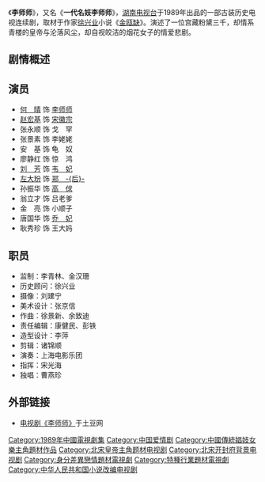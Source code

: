 {{电视节目信息框
| 名稱 =李师师
| 原名 = 
| 圖片 = 
| 圖說 = 
| 分類 =古装、历史
| 原創者 =
| 編劇 = 成翔、楠槟、嘉锡
| 導演 = 彭芾、侯之
| 演出 =
| 配音 = 
| 旁白 = 
| 主題曲 =
| 片尾曲 =
| 作曲 = 
| 國家 = {{CHNML}}
| 語言 = [[普通话|普通话]]
| 季數 = 
| 集數 =16集
| 每集列表 = 
| 製片人 = 张光前
| 執行製片 = 
| 制作公司 =[[湖南电视台|湖南电视台]]
| 拍攝地 =[[开封市|开封市]]（樊楼、包公祠）
| 攝像 = 
| 每集長 = 45分钟
| 頻道 =
| 電視網 =不详
| 視頻制式 =
| 音頻制式 = 
| 先於 =
| 後於 = 
| 相關劇集 = 
| 官方網站 =
}}
《'''李师师'''》，又名《'''一代名妓李师师'''》，[[湖南电视台|湖南电视台]]于1989年出品的一部古装历史电视连续剧，取材于作家[[徐兴业|徐兴业]]小说《[[金瓯缺|金瓯缺]]》。演述了一位宫藏粉黛三千，却情系青楼的皇帝与沦落风尘，却自视皎洁的烟花女子的情爱悲剧。

== 剧情概述 ==

== 演员 ==
* [[何晴|何　晴]] 饰 [[李师师|李师师]]
* [[赵宏基|赵宏基]] 饰 [[宋徽宗|宋徽宗]]
* 张永顺 饰 戈　罕
* 张景素 饰 李姥姥
* 安　基 饰 龟　奴
* 廖静红 饰 惊　鸿
* [[刘芳_(演员)|刘　芳]] 饰 [[韋賢妃_(宋徽宗)|韦　妃]]
* [[左大玢|左大玢]] 饰 [[顯肅皇后|郑　-{后}-]]
* 孙振华 饰 [[高俅|高　俅]]
* 翁立才 饰 吕老爹
* 金　亮 饰 小顺子
* 唐国华 饰 [[喬貴妃_(宋徽宗)|乔　妃]]
* 耿秀珍 饰 王大妈

== 职员 ==
* 监制：李青林、金汉珊
* 历史顾问：徐兴业
* 摄像：刘建宁
* 美术设计：张京信
* 作曲：徐景新、余致迪
* 责任编辑：康健民、彭铁
* 造型设计：李萍
* 剪辑：诸锦顺
* 演奏：上海电影乐团
* 指挥：宋光海
* 独唱：曹燕珍

== 外部链接 ==
* [http://www.tudou.com/plcover/NjL5wFfsh6M/ 电视剧《李师师》]于土豆网

{{DEFAULTSORT:L李}}

[[Category:1989年中國電視劇集|Category:1989年中國電視劇集]]
[[Category:中国爱情剧|Category:中国爱情剧]]
[[Category:中國傳統娼妓女樂主角題材作品|Category:中國傳統娼妓女樂主角題材作品]]
[[Category:北宋皇帝主角题材电视剧|Category:北宋皇帝主角题材电视剧]]
[[Category:北宋开封府背景电视剧|Category:北宋开封府背景电视剧]]
[[Category:身分差異戀情題材電視劇|Category:身分差異戀情題材電視劇]]
[[Category:特種行業題材電視劇|Category:特種行業題材電視劇]]
[[Category:中华人民共和国小说改编电视剧|Category:中华人民共和国小说改编电视剧]]